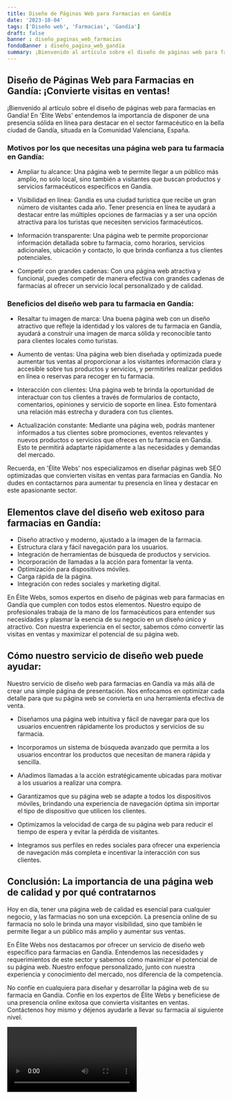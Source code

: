 ```yaml
---
title: Diseño de Páginas Web para Farmacias en Gandía
date: '2023-10-04'
tags: ['Diseño web', 'Farmacias', 'Gandía']
draft: false
banner : diseño_paginas_web_farmacias
fondoBanner : diseño_pagina_web_gandía
summary: ¡Bienvenido al artículo sobre el diseño de páginas web para farmacias en Gandía! En 'Élite Webs' entendemos la importancia de disponer de una presencia sólida en línea para destacar en el sector farmacéutico en la bella ciudad de Gandía, situada en la Comunidad Valenciana, España.
---
```


## Diseño de Páginas Web para Farmacias en Gandía: ¡Convierte visitas en ventas!

¡Bienvenido al artículo sobre el diseño de páginas web para farmacias en Gandía! En 'Élite Webs' entendemos la importancia de disponer de una presencia sólida en línea para destacar en el sector farmacéutico en la bella ciudad de Gandía, situada en la Comunidad Valenciana, España.

### Motivos por los que necesitas una página web para tu farmacia en Gandía:

- Ampliar tu alcance: Una página web te permite llegar a un público más amplio, no solo local, sino también a visitantes que buscan productos y servicios farmacéuticos específicos en Gandía.

- Visibilidad en línea: Gandía es una ciudad turística que recibe un gran número de visitantes cada año. Tener presencia en línea te ayudará a destacar entre las múltiples opciones de farmacias y a ser una opción atractiva para los turistas que necesiten servicios farmacéuticos.

- Información transparente: Una página web te permite proporcionar información detallada sobre tu farmacia, como horarios, servicios adicionales, ubicación y contacto, lo que brinda confianza a tus clientes potenciales.

- Competir con grandes cadenas: Con una página web atractiva y funcional, puedes competir de manera efectiva con grandes cadenas de farmacias al ofrecer un servicio local personalizado y de calidad.

### Beneficios del diseño web para tu farmacia en Gandía:

- Resaltar tu imagen de marca: Una buena página web con un diseño atractivo que refleje la identidad y los valores de tu farmacia en Gandía, ayudará a construir una imagen de marca sólida y reconocible tanto para clientes locales como turistas.

- Aumento de ventas: Una página web bien diseñada y optimizada puede aumentar tus ventas al proporcionar a los visitantes información clara y accesible sobre tus productos y servicios, y permitirles realizar pedidos en línea o reservas para recoger en tu farmacia.

- Interacción con clientes: Una página web te brinda la oportunidad de interactuar con tus clientes a través de formularios de contacto, comentarios, opiniones y servicio de soporte en línea. Esto fomentará una relación más estrecha y duradera con tus clientes.

- Actualización constante: Mediante una página web, podrás mantener informados a tus clientes sobre promociones, eventos relevantes y nuevos productos o servicios que ofreces en tu farmacia en Gandía. Esto te permitirá adaptarte rápidamente a las necesidades y demandas del mercado.

Recuerda, en 'Élite Webs' nos especializamos en diseñar páginas web SEO optimizadas que convierten visitas en ventas para farmacias en Gandía. No dudes en contactarnos para aumentar tu presencia en línea y destacar en este apasionante sector.

<GifSeo />

<Cta />

## Elementos clave del diseño web exitoso para farmacias en Gandía:

- Diseño atractivo y moderno, ajustado a la imagen de la farmacia.
- Estructura clara y fácil navegación para los usuarios.
- Integración de herramientas de búsqueda de productos y servicios.
- Incorporación de llamadas a la acción para fomentar la venta.
- Optimización para dispositivos móviles.
- Carga rápida de la página.
- Integración con redes sociales y marketing digital.

En Élite Webs, somos expertos en diseño de páginas web para farmacias en Gandía que cumplen con todos estos elementos. Nuestro equipo de profesionales trabaja de la mano de los farmacéuticos para entender sus necesidades y plasmar la esencia de su negocio en un diseño único y atractivo. Con nuestra experiencia en el sector, sabemos cómo convertir las visitas en ventas y maximizar el potencial de su página web.

## Cómo nuestro servicio de diseño web puede ayudar:

Nuestro servicio de diseño web para farmacias en Gandía va más allá de crear una simple página de presentación. Nos enfocamos en optimizar cada detalle para que su página web se convierta en una herramienta efectiva de venta. 

- Diseñamos una página web intuitiva y fácil de navegar para que los usuarios encuentren rápidamente los productos y servicios de su farmacia.

- Incorporamos un sistema de búsqueda avanzado que permita a los usuarios encontrar los productos que necesitan de manera rápida y sencilla.

- Añadimos llamadas a la acción estratégicamente ubicadas para motivar a los usuarios a realizar una compra.

- Garantizamos que su página web se adapte a todos los dispositivos móviles, brindando una experiencia de navegación óptima sin importar el tipo de dispositivo que utilicen los clientes.

- Optimizamos la velocidad de carga de su página web para reducir el tiempo de espera y evitar la pérdida de visitantes.

- Integramos sus perfiles en redes sociales para ofrecer una experiencia de navegación más completa e incentivar la interacción con sus clientes.

## Conclusión: La importancia de una página web de calidad y por qué contratarnos

Hoy en día, tener una página web de calidad es esencial para cualquier negocio, y las farmacias no son una excepción. La presencia online de su farmacia no solo le brinda una mayor visibilidad, sino que también le permite llegar a un público más amplio y aumentar sus ventas.

En Élite Webs nos destacamos por ofrecer un servicio de diseño web específico para farmacias en Gandía. Entendemos las necesidades y requerimientos de este sector y sabemos cómo maximizar el potencial de su página web. Nuestro enfoque personalizado, junto con nuestra experiencia y conocimiento del mercado, nos diferencia de la competencia.

No confíe en cualquiera para diseñar y desarrollar la página web de su farmacia en Gandía. Confíe en los expertos de Élite Webs y benefíciese de una presencia online exitosa que convierta visitantes en ventas. Contáctenos hoy mismo y déjenos ayudarle a llevar su farmacia al siguiente nivel.

<Video />

<CtaBot job='Farmacias' city='Gandía'/>

<Gmaps query='Gandía+españa+maps' />